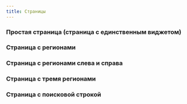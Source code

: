 ---
title: Страницы
---


### Простая страница (страница с единственным виджетом)
<Sandbox height={200} projectId="uxcomponents_pages_simple_page" showHeader />

### Страница с регионами
<Sandbox height={350} projectId="uxcomponents_pages_simple_regions" showHeader />

### Страница с регионами слева и справа
<Sandbox height={350} projectId="uxcomponents_pages_left_right_regions" showHeader />

### Страница с тремя регионами
<Sandbox projectId="uxcomponents_pages_three_regions" showHeader />

### Страница с поисковой строкой
<Sandbox projectId="uxcomponents_pages_search" showHeader />
